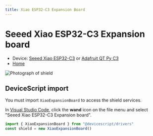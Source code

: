 ```yaml
---
title: Xiao ESP32-C3 Expansion Board
---
```


# Seeed Xiao ESP32-C3 Expansion board

-   Device: [Seeed Xiao ESP32-C3](/devices/esp32/seeed-xiao-esp32c3) or [Adafruit QT Py C3](/devices/esp32/adafruit-qt-py-c3)
-   [Home](https://wiki.seeedstudio.com/Seeeduino-XIAO-Expansion-Board/)


![Photograph of shield](/img/shields/xiao-expansion-board.jpg)

## DeviceScript import

You must import `XiaoExpansionBoard` to access the shield services.

In [Visual Studio Code](/getting-started/vscode),
click the **wand** icon on the file menu and
select "Seeed Xiao ESP32-C3 Expansion board".

```ts
import { XiaoExpansionBoard } from "@devicescript/drivers"
const shield = new XiaoExpansionBoard()
```

